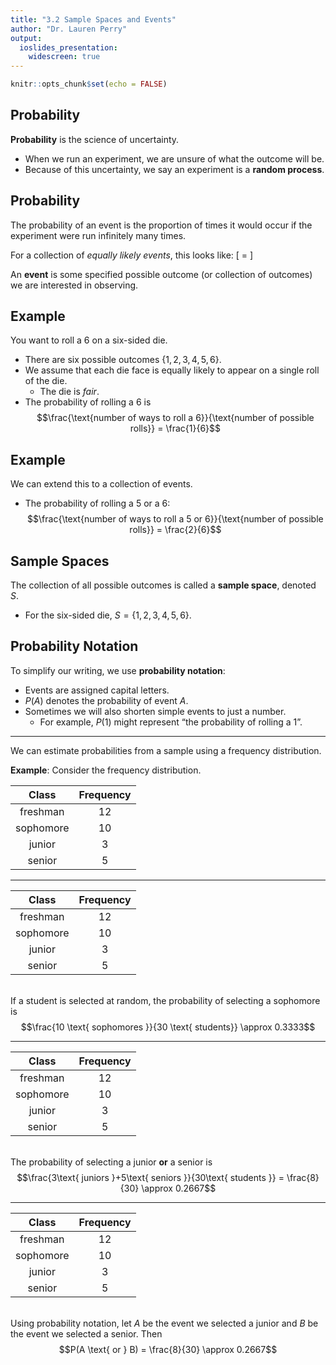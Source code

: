 ---
title: "3.2 Sample Spaces and Events"
author: "Dr. Lauren Perry"
output:
  ioslides_presentation: 
    widescreen: true
---

```{r setup, include=FALSE}
knitr::opts_chunk$set(echo = FALSE)
```

## Probability

**Probability** is the science of uncertainty. 

- When we run an experiment, we are unsure of what the outcome will be. 
- Because of this uncertainty, we say an experiment is a **random process**.

## Probability

The probability of an event is the proportion of times it would occur if the experiment were run infinitely many times. 

For a collection of *equally likely events*, this looks like:
\[
  \text{probability of event} = \frac{\text{number of ways event can occur}}{\text{number of possible outcomes}}
\]

An **event** is some specified possible outcome (or collection of outcomes) we are interested in observing. 

## Example

You want to roll a 6 on a six-sided die.

- There are six possible outcomes $\{1,2,3,4,5,6\}$. 
- We assume that each die face is equally likely to appear on a single roll of the die.
    - The die is *fair*.
- The probability of rolling a 6 is $$\frac{\text{number of ways to roll a 6}}{\text{number of possible rolls}} = \frac{1}{6}$$

## Example

We can extend this to a collection of events.

- The probability of rolling a 5 or a 6: $$\frac{\text{number of ways to roll a 5 or 6}}{\text{number of possible rolls}} = \frac{2}{6}$$

## Sample Spaces

The collection of all possible outcomes is called a **sample space**, denoted $S$. 

- For the six-sided die, $S=\{1,2,3,4,5,6\}$.

## Probability Notation

To simplify our writing, we use **probability notation**:

- Events are assigned capital letters.
- $P(A)$ denotes the probability of event $A$.
- Sometimes we will also shorten simple events to just a number. 
    - For example, $P(1)$ might represent "the probability of rolling a 1".

***

We can estimate probabilities from a sample using a frequency distribution.

**Example**: Consider the frequency distribution.

 | Class | Frequency | 
 | :-: | :-: |
 | freshman | 12 |
 | sophomore | 10 |
 | junior | 3 |
 | senior | 5 |

***

 | Class | Frequency | 
 | :-: | :-: |
 | freshman | 12 |
 | sophomore | 10 |
 | junior | 3 |
 | senior | 5 |

<br>
If a student is selected at random, the probability of selecting a sophomore is $$\frac{10 \text{ sophomores }}{30 \text{ students}} \approx 0.3333$$ 

***

 | Class | Frequency | 
 | :-: | :-: |
 | freshman | 12 |
 | sophomore | 10 |
 | junior | 3 |
 | senior | 5 |

<br>
The probability of selecting a junior **or** a senior is $$\frac{3\text{ juniors }+5\text{ seniors }}{30\text{ students }} = \frac{8}{30} \approx 0.2667$$

***

 | Class | Frequency | 
 | :-: | :-: |
 | freshman | 12 |
 | sophomore | 10 |
 | junior | 3 |
 | senior | 5 |

<br>
Using probability notation, let $A$ be the event we selected a junior and $B$ be the event we selected a senior. Then $$P(A \text{ or } B) = \frac{8}{30} \approx 0.2667$$